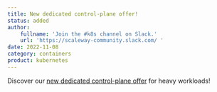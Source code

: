 ```yaml
---
title: New dedicated control-plane offer!
status: added
author:
    fullname: 'Join the #k8s channel on Slack.'
    url: 'https://scaleway-community.slack.com/ '
date: 2022-11-08
category: containers
product: kubernetes
---
```


Discover our [new dedicated control-plane offer](/containers/kubernetes/reference-content/kubernetes-control-plane-offers/) for heavy workloads!